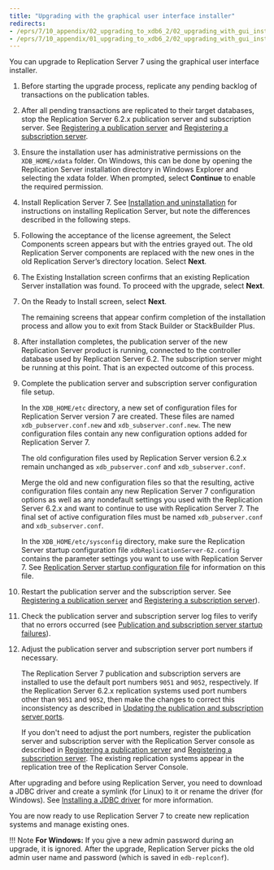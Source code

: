 ```yaml
---
title: "Upgrading with the graphical user interface installer"
redirects:
- /eprs/7/10_appendix/02_upgrading_to_xdb6_2/02_upgrading_with_gui_installer/
- /eprs/7/10_appendix/01_upgrading_to_xdb6_2/02_upgrading_with_gui_installer/
---
```


<div id="upgrading_with_gui_installer" class="registered_link"></div>

You can upgrade to Replication Server 7 using the graphical user interface installer.

1.  Before starting the upgrade process, replicate any pending backlog of transactions on the publication tables.

1.  After all pending transactions are replicated to their target databases, stop the Replication Server 6.2.x publication server and subscription server. See [Registering a publication server](../../05_smr_operation/02_creating_publication/01_registering_publication_server/#registering_publication_server) and [Registering a subscription server](../../05_smr_operation/03_creating_subscription/01_registering_subscription_server/#registering_subscription_server).

1. Ensure the installation user has administrative permissions on the `XDB_HOME/xdata` folder. On Windows, this can be done by opening the Replication Server installation directory in Windows Explorer and selecting the xdata folder. When prompted, select **Continue** to enable the required permission.

1.  Install Replication Server 7. See [Installation and uninstallation](../../05_smr_operation/03_creating_subscription/01_registering_subscription_server/#registering_subscription_server) for instructions on installing Replication Server, but note the differences described in the following steps.

1.  Following the acceptance of the license agreement, the Select Components screen appears but with the entries grayed out. The old Replication Server components are replaced with the new ones in the old Replication Server’s directory location. Select **Next**.

1.  The Existing Installation screen confirms that an existing Replication Server installation was found. To proceed with the upgrade, select **Next**.

1.  On the Ready to Install screen, select **Next**.

    The remaining screens that appear confirm completion of the installation process and allow you to exit from Stack Builder or StackBuilder Plus.

1.  After installation completes, the publication server of the new Replication Server product is running, connected to the controller database used by Replication Server 6.2. The subscription server might be running at this point. That is an expected outcome of this process.

1.  Complete the publication server and subscription server configuration file setup.

    In the `XDB_HOME/etc` directory, a new set of configuration files for Replication Server version 7 are created. These files are named `xdb_pubserver.conf.new` and `xdb_subserver.conf.new`. The new configuration files contain any new configuration options added for Replication Server 7.

    The old configuration files used by Replication Server version 6.2.x remain unchanged as `xdb_pubserver.conf` and `xdb_subserver.conf`.

    Merge the old and new configuration files so that the resulting, active configuration files contain any new Replication Server 7 configuration options as well as any nondefault settings you used with the Replication Server 6.2.x and want to continue to use with Replication Server 7. The final set of active configuration files must be named `xdb_pubserver.conf` and `xdb_subserver.conf`.

    In the `XDB_HOME/etc/sysconfig` directory, make sure the Replication Server startup configuration file `xdbReplicationServer-62.config` contains the parameter settings you want to use with Replication Server 7. See [Replication Server startup configuration file](../../02_overview/03_replication_server_components_and_architecture/01_physical_components/#xdb_startup_conf_file) for information on this file.

1.  Restart the publication server and the subscription server. See [Registering a publication server](../../05_smr_operation/02_creating_publication/01_registering_publication_server/#registering_publication_server) and [Registering a subscription server](../../05_smr_operation/03_creating_subscription/01_registering_subscription_server/#registering_subscription_server)).

1.  Check the publication server and subscription server log files to verify that no errors occurred (see [Publication and subscription server startup failures](../../10_appendix/02_resolving_problems/02_where_to_look_for_errors/#publication-and-subscription-server-startup-failures)).

1.  Adjust the publication server and subscription server port numbers if necessary.

    The Replication Server 7 publication and subscription servers are installed to use the default port numbers `9051` and `9052`, respectively. If the Replication Server 6.2.x replication systems used port numbers other than `9051` and `9052`, then make the changes to correct this inconsistency as described in [Updating the publication and subscription server ports](updating_sub_and_pub_ports).

    If you don't need to adjust the port numbers, register the publication server and subscription server with the Replication Server console as described in [Registering a publication server](../../05_smr_operation/02_creating_publication/01_registering_publication_server/#registering_publication_server) and [Registering a subscription server](../../05_smr_operation/03_creating_subscription/01_registering_subscription_server/#registering_subscription_server). The existing replication systems appear in the replication tree of the Replication Server Console.

After upgrading and before using Replication Server, you need to download a JDBC driver and create a symlink (for Linux) to it or rename the driver (for Windows). See [Installing a JDBC driver](enterprisedb.com/docs/eprs/latest/installing/installing_jdbc_driver/) for more information.

You are now ready to use Replication Server 7 to create new replication systems and manage existing ones.

!!! Note
    **For Windows:** If you give a new admin password during an upgrade, it is ignored. After the upgrade, Replication Server picks the old admin user name and password (which is saved in `edb-replconf`).
